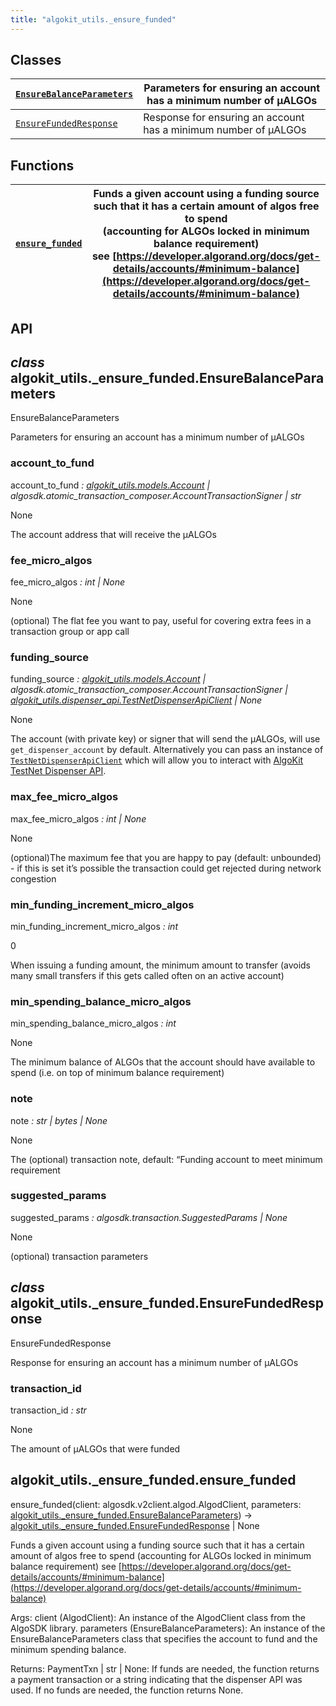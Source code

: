 ```yaml
---
title: "algokit_utils._ensure_funded"
---
```


<a id="module-algokit_utils._ensure_funded"></a>

<a id="algokit-utils-ensure-funded"></a>

<a id="module-contents"></a>

<a id="classes"></a>

## Classes

| [`EnsureBalanceParameters`](#algokit_utils._ensure_funded.EnsureBalanceParameters)   | Parameters for ensuring an account has a minimum number of µALGOs   |
|--------------------------------------------------------------------------------------|---------------------------------------------------------------------|
| [`EnsureFundedResponse`](#algokit_utils._ensure_funded.EnsureFundedResponse)         | Response for ensuring an account has a minimum number of µALGOs     |

<a id="functions"></a>

## Functions

| [`ensure_funded`](#algokit_utils._ensure_funded.ensure_funded)   | Funds a given account using a funding source such that it has a certain amount of algos free to spend<br/>(accounting for ALGOs locked in minimum balance requirement)<br/>see [https://developer.algorand.org/docs/get-details/accounts/#minimum-balance](https://developer.algorand.org/docs/get-details/accounts/#minimum-balance)   |
|------------------------------------------------------------------|-----------------------------------------------------------------------------------------------------------------------------------------------------------------------------------------------------------------------------------------------------------------------------------------------------------------------------------------|

<a id="api"></a>

## API

<a id="algokit_utils._ensure_funded.EnsureBalanceParameters"></a>

## *class* algokit_utils._ensure_funded.EnsureBalanceParameters

EnsureBalanceParameters

Parameters for ensuring an account has a minimum number of µALGOs

<a id="algokit_utils._ensure_funded.EnsureBalanceParameters.account_to_fund"></a>

### account_to_fund

account_to_fund *: [algokit_utils.models.Account](algokit_utils.models.mdx#algokit_utils.models.Account) | algosdk.atomic_transaction_composer.AccountTransactionSigner | str*

None

The account address that will receive the µALGOs

<a id="algokit_utils._ensure_funded.EnsureBalanceParameters.fee_micro_algos"></a>

### fee_micro_algos

fee_micro_algos *: int | None*

None

(optional) The flat fee you want to pay, useful for covering extra fees in a transaction group or app call

<a id="algokit_utils._ensure_funded.EnsureBalanceParameters.funding_source"></a>

### funding_source

funding_source *: [algokit_utils.models.Account](algokit_utils.models.mdx#algokit_utils.models.Account) | algosdk.atomic_transaction_composer.AccountTransactionSigner | [algokit_utils.dispenser_api.TestNetDispenserApiClient](algokit_utils.dispenser_api.mdx#algokit_utils.dispenser_api.TestNetDispenserApiClient) | None*

None

The account (with private key) or signer that will send the µALGOs,
will use `get_dispenser_account` by default. Alternatively you can pass an instance of [`TestNetDispenserApiClient`](https://github.com/algorandfoundation/algokit-utils-py/blob/main/docs/source/capabilities/dispenser-client.md)
which will allow you to interact with [AlgoKit TestNet Dispenser API](https://github.com/algorandfoundation/algokit-cli/blob/main/docs/features/dispenser.md).

<a id="algokit_utils._ensure_funded.EnsureBalanceParameters.max_fee_micro_algos"></a>

### max_fee_micro_algos

max_fee_micro_algos *: int | None*

None

(optional)The maximum fee that you are happy to pay (default: unbounded) -
if this is set it’s possible the transaction could get rejected during network congestion

<a id="algokit_utils._ensure_funded.EnsureBalanceParameters.min_funding_increment_micro_algos"></a>

### min_funding_increment_micro_algos

min_funding_increment_micro_algos *: int*

0

When issuing a funding amount, the minimum amount to transfer (avoids many small transfers if this gets
called often on an active account)

<a id="algokit_utils._ensure_funded.EnsureBalanceParameters.min_spending_balance_micro_algos"></a>

### min_spending_balance_micro_algos

min_spending_balance_micro_algos *: int*

None

The minimum balance of ALGOs that the account should have available to spend (i.e. on top of
minimum balance requirement)

<a id="algokit_utils._ensure_funded.EnsureBalanceParameters.note"></a>

### note

note *: str | bytes | None*

None

The (optional) transaction note, default: “Funding account to meet minimum requirement

<a id="algokit_utils._ensure_funded.EnsureBalanceParameters.suggested_params"></a>

### suggested_params

suggested_params *: algosdk.transaction.SuggestedParams | None*

None

(optional) transaction parameters

<a id="algokit_utils._ensure_funded.EnsureFundedResponse"></a>

## *class* algokit_utils._ensure_funded.EnsureFundedResponse

EnsureFundedResponse

Response for ensuring an account has a minimum number of µALGOs

<a id="algokit_utils._ensure_funded.EnsureFundedResponse.transaction_id"></a>

### transaction_id

transaction_id *: str*

None

The amount of µALGOs that were funded

<a id="algokit_utils._ensure_funded.ensure_funded"></a>

## algokit_utils._ensure_funded.ensure_funded

ensure_funded(client: algosdk.v2client.algod.AlgodClient, parameters: [algokit_utils._ensure_funded.EnsureBalanceParameters](#algokit_utils._ensure_funded.EnsureBalanceParameters)) → [algokit_utils._ensure_funded.EnsureFundedResponse](#algokit_utils._ensure_funded.EnsureFundedResponse) | None

Funds a given account using a funding source such that it has a certain amount of algos free to spend
(accounting for ALGOs locked in minimum balance requirement)
see [https://developer.algorand.org/docs/get-details/accounts/#minimum-balance](https://developer.algorand.org/docs/get-details/accounts/#minimum-balance)

Args:
client (AlgodClient): An instance of the AlgodClient class from the AlgoSDK library.
parameters (EnsureBalanceParameters): An instance of the EnsureBalanceParameters class that
specifies the account to fund and the minimum spending balance.

Returns:
PaymentTxn | str | None: If funds are needed, the function returns a payment transaction or a
string indicating that the dispenser API was used. If no funds are needed, the function returns None.
